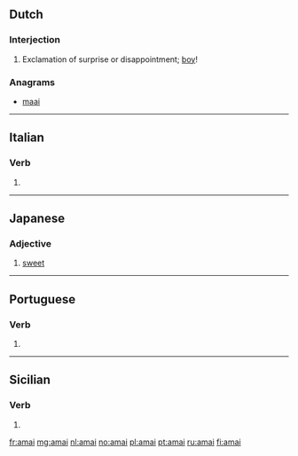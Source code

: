 ==Dutch==

===Interjection===
{{nl-interj}}

# {{Flemish|lang=nl}} Exclamation of surprise or disappointment; [[boy]]!

===Anagrams===
* [[maai#Dutch|maai]]

----

==Italian==

===Verb===
{{infl|it|verb form}}

# {{form of|first-person singular indicative past historic|amare|lang=it}}

----

==Japanese==

===Adjective===
{{ja-adj|r|decl=い|hira=あまい}}

# {{ja-def|甘い}} [[sweet]]

----

==Portuguese==

===Verb===
{{infl|pt|verb form}}

# {{pt-verb form of|[[amar]]|ar|imperative|affirmative|plural|second}}

----

==Sicilian==

===Verb===
{{infl|scn|verb form}}

# {{form of|[[first-person singular]] [[preterite]] [[active voice|active]] [[indicative mood|indicative]]|amari|lang=scn}}

[[fr:amai]]
[[mg:amai]]
[[nl:amai]]
[[no:amai]]
[[pl:amai]]
[[pt:amai]]
[[ru:amai]]
[[fi:amai]]